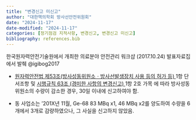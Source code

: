 ```yaml
---
title: "변경신고 미신고"
author: "대한핵의학회 방사선안전위원회"
date: "2024-11-17"
date-modified: "2024-11-17"
categories: [정기점검 지적사항, 변경신고, 변경신고 미신고]
bibliography: references.bib
---
```


한국원자력안전기술원에서 개최한 의료분야 안전관리 워크샵 (2017.10.24) 발표자료집에서 발췌 @igibog2017

-   <a href="../../compendium/law/nuclear_safety_act.qmd#제53조-방사성동위원소ㆍ방사선발생장치-사용-등의-허가-등" 
       target="_blank" 
       class="text-primary" 
       data-bs-toggle="tooltip" 
       data-bs-html="true" 
       data-bs-placement="bottom"
       title="새로운창으로 열기"> 원자력안전법 제53조(방사성동위원소ㆍ방사선발생장치 사용 등의 허가 등)
    </a> 
    [1항 단서조항]{.tooltip-text-inverted 
       data-bs-toggle="tooltip" 
       data-bs-html="true" 
       data-bs-placement="bottom"
       title="① 방사성동위원소 또는 방사선발생장치(이하 “방사성동위원소등”이라 한다)를 생산ㆍ판매ㆍ사용(소지ㆍ취급을 포함한다. 이하 같다) 또는 이동사용하려는 자는 대통령령으로 정하는 바에 따라 위원회의 허가를 받아야 한다. 허가받은 사항을 변경하려는 때에도 또한 같다. 다만, 총리령으로 정하는 일시적인 사용 장소의 변경과 그 밖의 경미한 사항을 변경하려는 때에는 이를 신고하여야 한다.<개정 2013.3.23.>"
    }
       및 
    <a href="../../compendium/law/nuclear_safety_enforcement_rule.qmd#제63조-경미한-사항의-변경신고" 
       target="_blank" 
       class="text-primary" 
       data-bs-toggle="tooltip" 
       data-bs-html="true" 
       data-bs-placement="bottom"
       title="새로운창으로 열기"> 시행규칙 63조 (경미한 사항의 변경신고)
    </a> 
    [1항 2호 가목]{.tooltip-text-inverted 
       data-bs-toggle="tooltip"
       data-bs-placement="bottom"       
       data-bs-html="true" title="① 법 제53조제1항 단서에서 “총리령으로 정하는 일시적인 사용장소의 변경과 그 밖의 경미한 사항을 변경하려는 때”란 다음 각 호의 어느 하나에 해당하는 경우를 말한다. <개정 2013. 8. 16., 2024. 4. 25.>   다음 각 목의 어느 하나에 해당하는 사항의 변경 가. 사용시설등의 변경을 요하지 아니하는 방사성동위원소등의 종류 또는 수량의 감소에 관한 사항"
    }
에 따라 방사성동위원소의 수량이 감소한 경우, 30일 이내에 신고하여야 함.

-   동 사업소는 '201X년 11월, Ge-68 83 MBq x1, 46 MBq x2를 양도하여 수량을 6개에서 3개로 감량하였으나, 그 사실을 신고하지 않았음.
